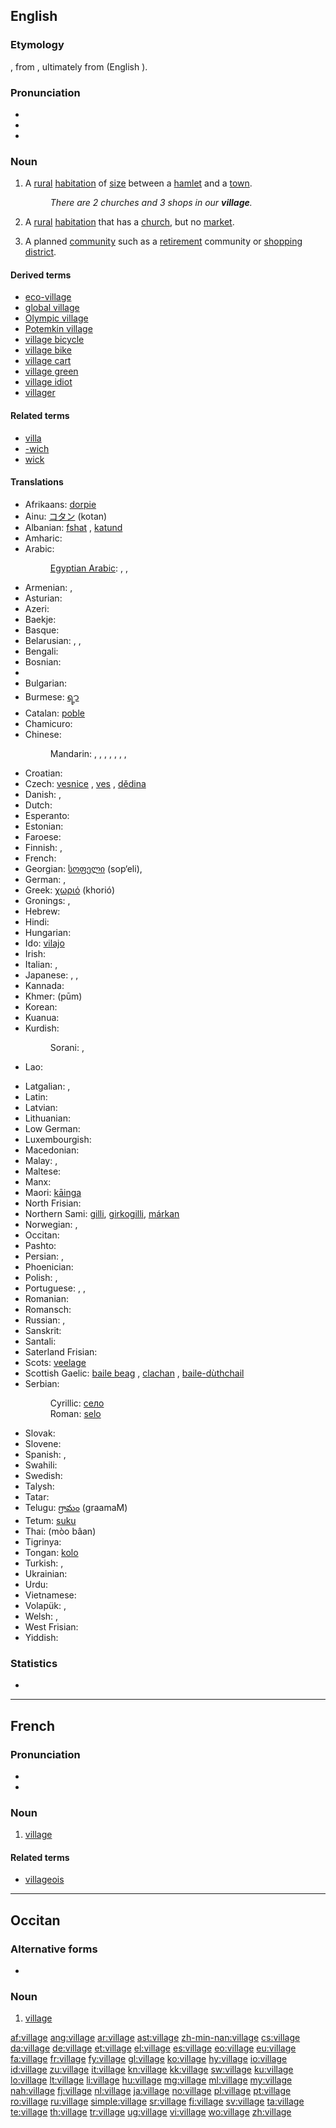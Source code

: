 ==English==
{{wikipedia}}

===Etymology===
{{etyl|fro}} {{term|vilage|lang=fro}}, from {{etyl|LL.}} {{recons|villaticum|lang=LL.}}, ultimately from {{etyl|la}} {{term|villa|lang=la}} (English {{term|villa|lang=en}}).

===Pronunciation===
* {{IPA|/ˈvɪlədʒ/}}
* {{audio|en-us-village.ogg|Audio (US)}}
* {{audio|En-uk-village.ogg|Audio (UK)}}

===Noun===
{{en-noun}}

# A [[rural]] [[habitation]] of [[size]] between a [[hamlet]] and a [[town]].
#: ''There are 2 churches and 3 shops in our '''village'''.''
# {{British}} A [[rural]] [[habitation]] that has a [[church]], but no [[market]].
# {{Australia}} A planned [[community]] such as a [[retirement]] community or [[shopping]] [[district]].

====Derived terms====
* [[eco-village]]
* [[global village]]
* [[Olympic village]]
* [[Potemkin village]]
* [[village bicycle]]
* [[village bike]]
* [[village cart]]
* [[village green]]
* [[village idiot]]
* [[villager]]

====Related terms====
* [[villa]]
* [[-wich]]
* [[wick]]

====Translations====
{{trans-top|a rural habitation of size between a hamlet and a town}}
* Afrikaans: [[dorpie]]
* Ainu: [[コタン]] (kotan)
* Albanian: [[fshat]] {{m}}, [[katund]] {{m}}
* Amharic: {{t|am|መንደር|tr=mändär|sc=Ethi}}
* Arabic: {{t+|ar|قرية|f|tr=qárya}}
*: [[Egyptian Arabic]]: {{tø|arz|قرية|f|tr=qarya|sc=Arab}}, {{tø|arz|كفر|m|tr=kafr|sc=Arab}}, {{tø|arz|نجع|m|tr=nagʕ|sc=Arab}}
* Armenian: {{t-|hy|գյուղ|tr=gyuġ}}, {{t-|hy|շեն|tr=šen}}
* Asturian: {{t|ast|aldea|f}}
* Azeri: {{t+|az|kənd|xs=Azeri}}
* Baekje: {{tø|pkc|夫里|tr=buri}}
* Basque: {{t|eu|herrixka|xs=Basque}}
* Belarusian: {{t-|be|весь|f|tr=ves'|xs=Belarusian}}, {{t|be|вёска|f|tr=vjóska|xs=Belarusian}}, {{t|be|сяло|n|tr=sjaló|sc=Cyrl}}
* Bengali: {{t|bn|গ্রাম|sc=Beng}}
* Bosnian: {{t-|bs|selo|n}}
* {{trreq|br}}
* Bulgarian: {{t+|bg|село|n}}
* Burmese: [[ရ့ာ]]
* Catalan: [[poble]] {{m}}
* Chamicuro: {{tø|ccc|chi'nashtalichi}}
* Chinese:
*: Mandarin: {{t-|cmn|村|tr=cūn|sc=Hani}}, {{t-|cmn|鄉村|sc=Hani}}, {{t-|cmn|乡村|tr=xiāngcūn|sc=Hani}}, {{t-|cmn|農村|sc=Hani}}, {{t-|cmn|农村|tr=nóngcūn|sc=Hani}}, {{t-|cmn|村子|tr=cūnzi|sc=Hani}}, {{t-|cmn|村莊|sc=Hani}}, {{t-|cmn|村庄|tr=cūnzhuāng|sc=Hani}}
* Croatian: {{t+|hr|selo|n}}
* Czech: [[vesnice]] {{f}}, [[ves]] {{f}}, [[dědina]] {{f}}
* Danish: {{t-|da|landsby|c}}, {{t-|da|by|c}}
* Dutch: {{t+|nl|dorp|n}}
* Esperanto: {{t-|eo|vilaĝo|xs=Esperanto}}
* Estonian: {{t+|et|küla}}
* Faroese: {{t|fo|bygd|f}}
* Finnish: {{t+|fi|kylä}}, {{t|fi|kirkonkylä}}
* French: {{t+|fr|village|m}}
* Georgian: [[სოფელი]] (sop‘eli), {{t|ka|შენი|tr=sheni|sc=Geor}}
* German: {{t+|de|Dorf|n}}, {{t+|de|Dörfer|p}}
* Greek: [[χωριό]] (khorió) {{n}}
* Gronings: {{tø|gos|loug}}, {{tø|gos|dörp}}
* Hebrew: {{t|he|כפר|m|tr=kfar}}
* Hindi: {{t|hi|गांव|m|tr=gānv|sc=Deva}}
* Hungarian: {{t+|hu|falu}}
* Ido: [[vilajo]]
* Irish: {{t+|ga|sráidbhaile|m|xs=Irish}}
* Italian: {{t+|it|villaggio|m}}, {{t+|it|borgo|m}}
* Japanese: {{t+|ja|村}}, {{t+|ja|むら|tr=mura}}, {{t+|ja|田舎|tr=いなか, inaka}} {{qualifier|country}}
* Kannada: {{t|kn|ಗ್ರಾಮ|tr=grāma|sc=Knda|xs=Kannada}}
* Khmer: {{Khmr|[[ភូមិ]]}} (pūm)
* Korean: {{t+|ko|마을|tr=ma-eul|sc=Hang}}
* Kuanua: {{tø|ksd|gunan}}
* Kurdish:
*: Sorani: {{ku-Arab|[[دێ]]}}, {{ku-Arab|[[گوند]]}}
* Lao: {{t-|lo|ບ້ານ|tr=baan|sc=Laoo|xs=Lao}}
{{trans-mid}}
* Latgalian: {{tø|ltg|sola}}, {{tø|ltg|cīms}}
* Latin: {{t+|la|rus|n}}
* Latvian: {{t|lv|ciems|m}}
* Lithuanian: {{t+|lt|kaimas|m|xs=Lithuanian}}
* Low German: {{t|nds|Dörp|n}}
* Luxembourgish: {{t|lb|Duerf|n}}
* Macedonian: {{t-|mk|село|n|tr=sélo}}
* Malay: {{t+|ms|kampung|xs=Malay}}, {{t|ms|kampong}}
* Maltese: {{t+|mt|villaġġ|xs=Maltese}}
* Manx: {{t|gv|balley beg|m}}
* Maori: [[kāinga]]
* North Frisian: {{qualifier|Sylt dialect}} {{tø|frr|tērp|n}}
* Northern Sami: [[gilli]], [[girkogilli]], [[márkan]]
* Norwegian: {{t+|no|landsby}}, {{t-|no|torp|n}}
* Occitan: {{t+|oc|vilatge|xs=Occitan}}
* Pashto: {{t-|ps|کلی|m|tr=kəlai}}
* Persian: {{t|fa|روستا|tr=rustā|xs=Persian}}, {{t+|fa|ده|tr=deh|xs=Persian}}
* Phoenician: {{tø|phn|𐤊𐤐𐤓|m|tr=kpr|sc=Phnx}}
* Polish: {{t+|pl|wieś|f}}, {{t|pl|wioska|f}}
* Portuguese: {{t+|pt|aldeia|f}}, {{t|pt|vila}}, {{t|pt|povoado}}
* Romanian: {{t+|ro|sat|n}}
* Romansch: {{t|rm|vischnanca|f}}
* Russian: {{t+|ru|деревня|f|tr=derévnja}}, {{t+|ru|село|n|tr=seló}}
* Sanskrit: {{t|sa|ग्राम|tr=grām|sc=Deva}}
* Santali: {{tø|sat|ᱚᱛᱳ|tr=ato|sc=Olck}}
* Saterland Frisian: {{tø|stq|Täärp}}
* Scots: [[veelage]]
* Scottish Gaelic: [[baile beag]] {{m}}, [[clachan]] {{m}}, [[baile-dùthchail]] {{m}}
* Serbian:
*: Cyrillic: [[село]] {{n}}
*: Roman: [[selo#Serbian|selo]] {{n}}
* Slovak: {{t-|sk|dedina|f}}
* Slovene: {{t+|sl|vas|f}}
* Spanish: {{t-|es|aldea|f}}, {{t+|es|pueblo|m}}
* Swahili: {{t+|sw|kijiji|xs=Swahili}}
* Swedish: {{t+|sv|by|c}}
* Talysh: {{tø|tly|ди|tr=di}}
* Tatar: {{t+|tt|авыл|sc=Cyrl|xs=Tatar}}
* Telugu: [[గ్రామం]] (graamaM)
* Tetum: [[suku]]
* Thai: {{Thai|[[หมู่บ้าน]]}} (mòo bâan)
* Tigrinya: {{t|ti|ቍሸት|tr=kʷ’ɨʃetɨ|sc=Ethi}}
* Tongan: [[kolo]]
* Turkish: {{t+|tr|köy}}, {{t+|tr|nahiye}}
* Ukrainian: {{t+|uk|село|n|tr=seló|xs=Ukrainian}}
* Urdu: {{t|ur|گانو|m|tr=gānv|sc=ur-Arab}}
* Vietnamese: {{t+|vi|làng|xs=Vietnamese}}
* Volapük: {{t+|vo|vilag}}, {{qualifier|diminutive}} {{t+|vo|vilagil}}
* Welsh: {{t-|cy|llan|f|xs=Welsh}}, {{t+|cy|pentref|m|xs=Welsh}}
* West Frisian: {{t+|fy|doarp|n|xs=West Frisian}}
* Yiddish: {{t-|yi|דאָרף|n|tr=dorf|xs=Yiddish}}
{{trans-bottom}}

===Statistics===
* {{rank|cry|step|turning|812|village|quickly|lie|supposed}}

----

==French==

===Pronunciation===
* {{audio|Fr-village.ogg|Audio (un village)}}
* {{IPA|/vilaʒ/|lang=fr}}

===Noun===
{{fr-noun|m}}

# [[#English|village]]

====Related terms====
* [[villageois]]

----

==Occitan==

===Alternative forms===
* {{l|oc|vilage}}

===Noun===
{{oc-noun|m}}

# [[#English|village]]

[[af:village]]
[[ang:village]]
[[ar:village]]
[[ast:village]]
[[zh-min-nan:village]]
[[cs:village]]
[[da:village]]
[[de:village]]
[[et:village]]
[[el:village]]
[[es:village]]
[[eo:village]]
[[eu:village]]
[[fa:village]]
[[fr:village]]
[[fy:village]]
[[gl:village]]
[[ko:village]]
[[hy:village]]
[[io:village]]
[[id:village]]
[[zu:village]]
[[it:village]]
[[kn:village]]
[[kk:village]]
[[sw:village]]
[[ku:village]]
[[lo:village]]
[[lt:village]]
[[li:village]]
[[hu:village]]
[[mg:village]]
[[ml:village]]
[[my:village]]
[[nah:village]]
[[fj:village]]
[[nl:village]]
[[ja:village]]
[[no:village]]
[[pl:village]]
[[pt:village]]
[[ro:village]]
[[ru:village]]
[[simple:village]]
[[sr:village]]
[[fi:village]]
[[sv:village]]
[[ta:village]]
[[te:village]]
[[th:village]]
[[tr:village]]
[[ug:village]]
[[vi:village]]
[[wo:village]]
[[zh:village]]